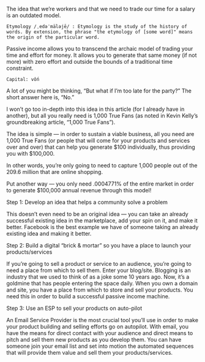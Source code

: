 
<div className={styles["Welcome"]}>


The idea that we’re workers and that we need to trade our time for a salary is an outdated model.

`Etymology /ˌedəˈmäləjē/ : Etymology is the study of the history of words. By extension, the phrase "the etymology of [some word]" means the origin of the particular word.`

Passive income allows you to transcend the archaic model of trading your time and effort for money. It allows you to generate that same money (if not more) with zero effort and outside the bounds of a traditional time constraint.

`Capital: vốn`

A lot of you might be thinking, “But what if I’m too late for the party?”
The short answer here is, “No.”

I won’t go too in-depth into this idea in this article (for I already have in another), but all you really need is 1,000 True Fans (as noted in Kevin Kelly’s groundbreaking article, “1,000 True Fans”).

The idea is simple — in order to sustain a viable business, all you need are 1,000 True Fans (or people that will come for your products and services over and over) that can help you generate $100 individually, thus providing you with $100,000.

In other words, you’re only going to need to capture 1,000 people out of the 209.6 million that are online shopping.

Put another way — you only need .0004771% of the entire market in order to generate $100,000 annual revenue through this model!

Step 1: Develop an idea that helps a community solve a problem

This doesn’t even need to be an original idea — you can take an already successful existing idea in the marketplace, add your spin on it, and make it better.
Facebook is the best example we have of someone taking an already existing idea and making it better.

Step 2: Build a digital “brick & mortar” so you have a place to launch your products/services

If you’re going to sell a product or service to an audience, you’re going to need a place from which to sell them.
Enter your blog/site.
Blogging is an industry that we used to think of as a joke some 10 years ago. Now, it’s a goldmine that has people entering the space daily.
When you own a domain and site, you have a place from which to store and sell your products. You need this in order to build a successful passive income machine.

Step 3: Use an ESP to sell your products on auto-pilot

An Email Service Provider is the most crucial tool you’ll use in order to make your product building and selling efforts go on autopilot.
With email, you have the means for direct contact with your audience and direct means to pitch and sell them new products as you develop them.
You can have someone join your email list and set into motion the automated sequences that will provide them value and sell them your products/services.

</div>
